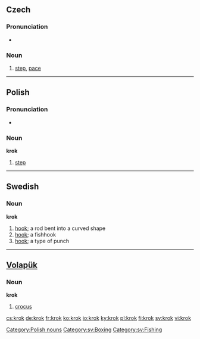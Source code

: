 ==Czech==

===Pronunciation===
* {{audio|Cs-krok.ogg|audio}}

===Noun===
{{cs-noun|g=m}}

# [[step]], [[pace]]

----

==Polish==

===Pronunciation===
*{{audio|Pl-krok.ogg|audio}}

===Noun===
'''krok''' {{m}}

# [[step]]

[[Category:Polish nouns]]

----

==Swedish==

===Noun===
{{sv-noun-reg-ar}}
'''krok''' {{c}}

# [[hook]]; a rod bent into a curved shape
# [[hook]]; a fishhook
# [[hook]]; a type of punch

[[Category:sv:Boxing]]
[[Category:sv:Fishing]]

----

==[[Volapük]]==

===Noun===
'''krok'''

# [[crocus]]

[[cs:krok]]
[[de:krok]]
[[fr:krok]]
[[ko:krok]]
[[io:krok]]
[[ky:krok]]
[[pl:krok]]
[[fi:krok]]
[[sv:krok]]
[[vi:krok]]